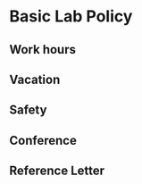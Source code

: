 # Basic Lab Policy

## Work hours

## Vacation

## Safety

## Conference

## Reference Letter

